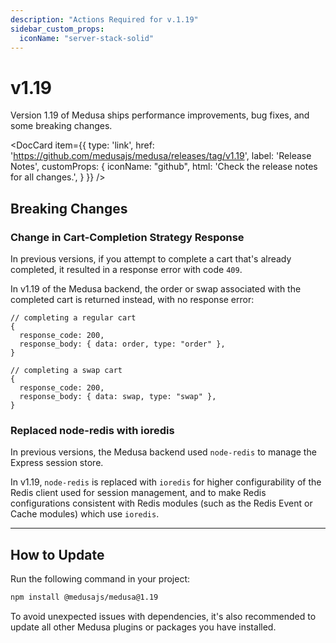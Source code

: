 ```yaml
---
description: "Actions Required for v.1.19"
sidebar_custom_props:
  iconName: "server-stack-solid"
---
```


# v1.19

Version 1.19 of Medusa ships performance improvements, bug fixes, and some breaking changes.

<DocCard item={{
  type: 'link',
  href: 'https://github.com/medusajs/medusa/releases/tag/v1.19',
  label: 'Release Notes',
  customProps: {
    iconName: "github",
    html: 'Check the release notes for all changes.',
  }
}} />

## Breaking Changes

### Change in Cart-Completion Strategy Response

In previous versions, if you attempt to complete a cart that's already completed, it resulted in a response error with code `409`.

In v1.19 of the Medusa backend, the order or swap associated with the completed cart is returned instead, with no response error:

```
// completing a regular cart
{
  response_code: 200,
  response_body: { data: order, type: "order" },
}

// completing a swap cart
{
  response_code: 200,
  response_body: { data: swap, type: "swap" },
}
```

### Replaced node-redis with ioredis

In previous versions, the Medusa backend used `node-redis` to manage the Express session store.

In v1.19, `node-redis` is replaced with `ioredis` for higher configurability of the Redis client used for session management, and to make Redis configurations consistent with Redis modules (such as the Redis Event or Cache modules) which use `ioredis`.

---

## How to Update

Run the following command in your project:

```bash npm2yarn
npm install @medusajs/medusa@1.19
```

To avoid unexpected issues with dependencies, it's also recommended to update all other Medusa plugins or packages you have installed.
